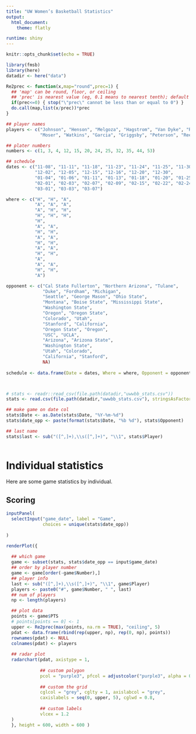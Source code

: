 ```yaml
---
title: "UW Women’s Basketball Statistics"
output:
  html_document:
    theme: flatly

runtime: shiny
---
```


```r
knitr::opts_chunk$set(echo = TRUE)
```


```r
library(fmsb)
library(here)
datadir <- here("data")

Re2prec <- function(x,map="round",prec=1) {
  ## 'map' can be round, floor, or ceiling
  ## 'prec' is nearest value (eg, 0.1 means to nearest tenth); default 1 gives normal behavior
  if(prec<=0) { stop("\"prec\" cannot be less than or equal to 0") }
  do.call(map,list(x/prec))*prec
}
```

```r
## player names
players <- c("Johnson", "Henson", "Melgoza", "Hagstrom", "Van Dyke", "Rooks",
             "Moser", "Watkins", "Garcia", "Griggsby", "Peterson", "Rees")

## plater numbers
numbers <- c(1, 3, 4, 12, 15, 20, 24, 25, 32, 35, 44, 53)

## schedule
dates <- c("11-08", "11-11", "11-18", "11-23", "11-24", "11-25", "11-30",
           "12-02", "12-05", "12-15", "12-16", "12-20", "12-30",
           "01-04", "01-06", "01-11", "01-13", "01-18", "01-20", "01-25", "01-27",
           "02-01", "02-03", "02-07", "02-09", "02-15", "02-22", "02-24",
           "03-01", "03-03", "03-07")

where <- c("H", "H", "A",
           "A", "A", "A",
           "A", "H", "H",
           "H", "H", "H",
           "H",
           "A", "A",
           "H", "H",
           "A", "A",
           "H", "H",
           "A", "A",
           "H", "H",
           "A",
           "A", "A",
           "H", "H",
           "A")

opponent <- c("Cal State Fullerton", "Northern Arizona", "Tulane",
              "Duke", "Fordham", "Michigan",
              "Seattle", "George Mason", "Ohio State",
              "Montana", "Boise State", "Mississippi State",
              "Washington State",
              "Oregon", "Oregon State",
              "Colorado", "Utah",
              "Stanford", "California",
              "Oregon State", "Oregon",
              "USC", "UCLA",
              "Arizona", "Arizona State",
              "Washington State",
              "Utah", "Colorado",
              "California", "Stanford",
              NA)
  
schedule <- data.frame(Date = dates, Where = where, Opponent = opponent)



# stats <- readr::read_csv(file.path(datadir,"uwwbb_stats.csv"))
stats <- read.csv(file.path(datadir,"uwwbb_stats.csv"), stringsAsFactors = FALSE)

## make game on date col
stats$Date <- as.Date(stats$Date, "%Y-%m-%d")
stats$date_opp <- paste(format(stats$Date, "%b %d"), stats$Opponent)

## last name
stats$last <- sub("([^,]+),\\s([^,]+)", "\\1", stats$Player)
  
```

# Individual statistics

Here are some game statistics by individual.

## Scoring


```r
inputPanel(
  selectInput("game_date", label = "Game",
              choices = unique(stats$date_opp))
  
)

renderPlot({
  
  ## which game
  game <- subset(stats, stats$date_opp == input$game_date)
  ## order by player number
  game <- game[order(-game$Number),]
  ## player info
  last <- sub("([^,]+),\\s([^,]+)", "\\1", game$Player)
  players <- paste0("#", game$Number, " ", last)
  ## num of players
  np <- length(players)

  ## plot data
  points <- game$PTS
  # points[points == 0] <- 1
  upper <- Re2prec(max(points, na.rm = TRUE), "ceiling", 5)
  pdat <- data.frame(rbind(rep(upper, np), rep(0, np), points))
  rownames(pdat) <- NULL
  colnames(pdat) <- players
  
  ## radar plot
  radarchart(pdat, axistype = 1,
             
             ## custom polygon
             pcol = "purple3", pfcol = adjustcolor("purple3", alpha = 0.5), plwd = 4, 
             
             ## custom the grid
             cglcol = "grey", cglty = 1, axislabcol = "grey",
             caxislabels = seq(0, upper, 5), cglwd = 0.8,
             
             ## custom labels
             vlcex = 1.2 
  )
  }, height = 600, width = 600 )
```



